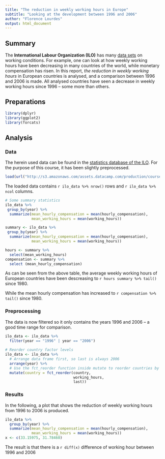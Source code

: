 ```yaml
---
title: "The reduction in weekly working hours in Europe" 
subtitle: "Looking at the development between 1996 and 2006"
author: "Florence Lourdes"
output: html_document
---
```


## Summary 

The **International Labour Organization (ILO)** has many [data sets](http://www.ilo.org/global/statistics-and-databases/lang--en/index.htm) on working conditions. For example, one can look at how weekly working hours have been decreasing in many countries of the world, while monetary compensation has risen. In this report, *the reduction in weekly working hours* in European countries is analysed, and a comparison between 1996 and 2006 is made. All analysed countries have seen a decrease in weekly working hours since 1996 – some more than others.

## Preparations 

```r
library(dplyr)
library(ggplot2)
library(forcats)
```

## Analysis

### Data

The herein used data can be found in the [statistics database of the ILO](http://www.ilo.org/ilostat/faces/wcnav_defaultSelection;ILOSTATCOOKIE=ZOm2Lqrr-OIuzxNGn2_08bNe9AmHQ1kUA6FydqyZJeIudFLb2Yz5!1845546174?_afrLoop=32158017365146&_afrWindowMode=0&_afrWindowId=null#!%40%40%3F_afrWindowId%3Dnull%26_afrLoop%3D32158017365146%26_afrWindowMode%3D0%26_adf.ctrl-state%3D4cwaylvi8_4). For the purpose of this course, it has been slightly preprocessed.

```r
load(url("http://s3.amazonaws.com/assets.datacamp.com/production/course_5807/datasets/ilo_data.RData"))
```

The loaded data contains `r ilo_data %>% nrow()` rows and `r ilo_data %>% ncol` columns. 

```r
# Some summary statistics
ilo_data %>%
 group_by(year) %>%
  summarize(mean_hourly_compensation = mean(hourly_compensation),
            mean_working_hours = mean(working_hours))
```

```r
summary <- ilo_data %>%
 group_by(year) %>%
  summarize(mean_hourly_compensation = mean(hourly_compensation),
            mean_working_hours = mean(working_hours))
```

```r
hours <- summary %>%
  select(mean_working_hours)
compensation <- summary %>% 
  select (mean_hourly_compensation)
```

As can be seen from the above table, the average weekly working hours of European countries have been descreasing to `r hours summary %>% tail()` since 1980.

While the mean hourly compensation has increased to `r compensation %>% tail()` since 1980.

### Preprocessing

The data is now filtered so it only contains the years 1996 and 2006 – a good time range for comparison. 

```r
ilo_data <- ilo_data %>%
  filter(year == "1996" | year == "2006")
  
# Reorder country factor levels
ilo_data <- ilo_data %>%
  # Arrange data frame first, so last is always 2006
  arrange(year) %>%
  # Use the fct_reorder function inside mutate to reorder countries by working hours in 2006
  mutate(country = fct_reorder(country,
                               working_hours,
                               last))
```  

### Results

In the following, a plot that shows the reduction of weekly working hours from 1996 to 2006 is produced.

```r
ilo_data %>%
  group_by(year) %>%
  summarize(mean_hourly_compensation = mean(hourly_compensation),
            mean_working_hours = mean(working_hours))
x <- c(33.15975, 31.78460)
```

The result is that there is a `r diff(x)` difference of working hour between 1996 and 2006 